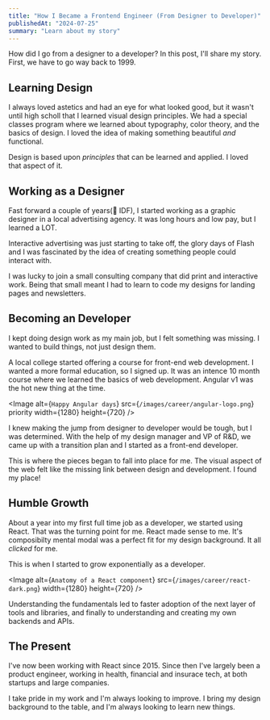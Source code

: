 ```yaml
---
title: "How I Became a Frontend Engineer (From Designer to Developer)"
publishedAt: "2024-07-25"
summary: "Learn about my story"
---
```


How did I go from a designer to a developer? In this post, I'll share my story.
First, we have to go way back to 1999.

## Learning Design

I always loved astetics and had an eye for what looked good, but it wasn't until high scholl that I learned visual design principles.
We had a special classes program where we learned about typography, color theory, and the basics of design.
I loved the idea of making something beautiful _and_ functional.

Design is based upon _principles_ that can be learned and applied. I loved that aspect of it.

## Working as a Designer

Fast forward a couple of years(👋 IDF), I started working as a graphic designer in a local advertising agency.
It was long hours and low pay, but I learned a LOT.

Interactive advertising was just starting to take off, the glory days of Flash and I was fascinated by the idea of creating
something people could interact with.

I was lucky to join a small consulting company that did print and interactive work.
Being that small meant I had to learn to code my designs for landing pages and newsletters.

## Becoming an Developer

I kept doing design work as my main job, but I felt something was missing. I wanted to build things, not just design them.

A local college started offering a course for front-end web development. I wanted a more formal education, so I signed up.
It was an intence 10 month course where we learned the basics of web development.
Angular v1 was the hot new thing at the time.

<Image
  alt={`Happy Angular days`}
  src={`/images/career/angular-logo.png`}
  priority
  width={1280}
  height={720}
/>

I knew making the jump from designer to developer would be tough, but I was determined.
With the help of my design manager and VP of R&D, we came up with a transition plan and I started as a front-end developer.

This is where the pieces began to fall into place for me. The visual aspect of the web felt like the missing link between design and development.
I found my place!

## Humble Growth

About a year into my first full time job as a developer, we started using React.
That was the turning point for me. React made sense to me. It's composibilty mental modal was a perfect fit for my design background.
It all _clicked_ for me.

This is when I started to grow exponentially as a developer.

<Image
  alt={`Anatomy of a React component`}
  src={`/images/career/react-dark.png`}
  width={1280}
  height={720}
/>

Understanding the fundamentals led to faster adoption of the next layer of tools and libraries,
and finally to understanding and creating my own backends and APIs.

## The Present

I've now been working with React since 2015.
Since then I've largely been a product engineer, working in health, financial and insurace tech, at both startups and large companies.

I take pride in my work and I'm always looking to improve. I bring my design background to the table, and I'm always looking to learn new things.
